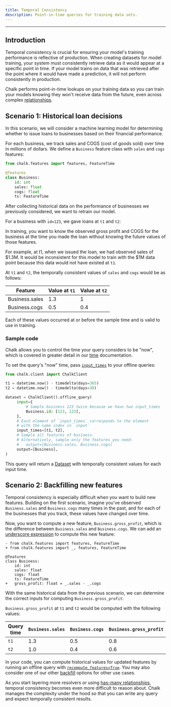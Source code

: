 ```yaml
---
title: Temporal Consistency
description: Point-in-time queries for training data sets.
---
```



---

## Introduction

Temporal consistency is crucial for ensuring your model's training performance is reflective of production. When
creating datasets for model training, your system must consistently retrieve data as it would appear at a specific point
in time. If your model trains on data that was retrieved after the point where it would have made a prediction, it will
not perform consistently in production.

Chalk performs point-in-time lookups on your training data so you can train your models knowing they won't receive data
from the future, even across complex [relationships](/docs/has-one).

## Scenario 1: Historical loan decisions

In this scenario, we will consider a machine learning model for determining whether to issue loans to businesses based
on their financial performance.

For each business, we track sales and COGS (cost of goods sold) over time in millions of dollars. We define a `Business`
feature class with `sales` and `cogs` features:

```py
from chalk.features import features, FeatureTime

@features
class Business:
    id: int
    sales: float
    cogs: float
    ts: FeatureTime
```

After collecting historical data on the performance of businesses we previously considered, we want to retrain our
model.

For a business with `id=123`, we gave loans at `t1` and `t2`:

<TemporalCorrectnessBusiness />

In training, you want to know the observed gross profit and COGS for the business at the time you made the loan without
knowing the future values of those features.

For example, at t1, when we issued the loan, we had observed sales of $1.3M. It would be inconsistent for this model to
train with the $1M data point because this data would not have existed at `t1`.

At `t1` and `t2`, the temporally consistent values of `sales` and `cogs` would be as follows:

| Feature          | Value at `t1`                                            | Value at `t2`                                             |
| ---------------- | -------------------------------------------------------- | --------------------------------------------------------- |
| Business.sales | <span className="font-mono text-accent-red"> 1.3 </span> | <span className="font-mono text-accent-lime"> 1 </span>   |
| Business.cogs    | <span className="font-mono text-accent-red"> 0.5 </span> | <span className="font-mono text-accent-lime"> 0.4 </span> |

Each of these values occurred at or before the sample time and is valid to use in training.

### Sample code

Chalk allows you to control the time your query considers to be "now", which is covered in greater detail in our
[time](/docs/time#setting-query-time) documentation.

To set the query's "now" time, pass [`input_times`](/api-docs#ChalkClient.offline_query.input_times) to
your offline queries:

```py
from chalk.client import ChalkClient

t1 = datetime.now() - timedelta(days=365)
t2 = datetime.now() - timedelta(days=30)

dataset = ChalkClient().offline_query(
     input={
         # Sample business 123 twice because we have two input_times
         Business.id: [123, 123],
     },
     # Each element of `input_times` corresponds to the element
     # with the same index in `input`
     input_times=[t1, t2],
     # Sample all features of business.
     # Alternatively, sample only the features you need:
     #   output=[Business.sales, Business.cogs]
     output=[Business],
)
```

This query will return a [Dataset](/docs/dataset) with temporally consistent values for each input time.

## Scenario 2: Backfilling new features

Temporal consistency is especially difficult when you want to build new features. Building on the first scenario,
imagine you've observed `Business.sales` and `Business.cogs` many times in the past, and for each of the businesses that
you track, these values have changed over time.

Now, you want to compute a new feature, `Business.gross_profit`, which is the difference between `Business.sales` and
`Business.cogs`. We can add an [underscore expression](/docs/underscore) to compute this new feature:

```diff-py
- from chalk.features import features, FeatureTime
+ from chalk.features import _, features, FeatureTime

@features
class Business:
    id: int
    sales: float
    cogs: float
    ts: FeatureTime
+   gross_profit: float = _.sales - _.cogs
```

With the same historical data from the previous scenario, we can determine the correct inputs for computing
`Business.gross_profit`:

<BackfillExample />

`Business.gross_profit` at `t1` and `t2` would be computed with the following values:

| Query time | `Business.sales` | `Business.cogs` | `Business.gross_profit` |
| --- | --- | --- | --- |
| `t1` | <span className="font-mono text-accent-orange"> 1.3 </span> | <span className="font-mono text-accent-purple"> 0.5 </span> | <span className="font-mono"> 0.8 </span> |
| `t2` | <span className="font-mono text-accent-orange"> 1.0 </span> | <span className="font-mono text-accent-purple"> 0.4 </span> | <span className="font-mono"> 0.6 </span> |

In your code, you can compute historical values for updated features by running an offline query with
[`recompute_features=True`](/api-docs#ChalkClient.offline_query.recompute_features). You may also consider one of our
other [backfill](/docs/backfilling-data) options for other use cases.

As you start layering more resolvers or using [has-many relationships](/docs/has-many), temporal consistency becomes even
more difficult to reason about. Chalk manages the complexity under the hood so that you can write any query and expect
temporally consistent results.

